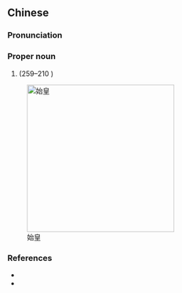 ==Chinese==
{{zh-forms|beginning; first|lit=first emperor}}

===Pronunciation===
{{zh-pron
|m=Shǐhuáng
|c=ci2 wong4
|cat=pn
}}

===Proper noun===
{{zh-proper noun}}

# {{w|Qin Shi Huang}} (259–210 {{B.C.E.}})

[[Image:Qinshihuang.jpg|300px|thumb|right|始皇]]

===References===
* {{pedialite|始皇|lang=zh}}
* {{pedialite|Qin Shi Huang}}
